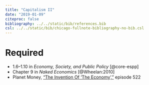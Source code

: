 ```yaml
---
title: "Capitalism II"
date: "2019-01-09"
citeproc: false
bibliography: ../../static/bib/references.bib
csl: ../../static/bib/chicago-fullnote-bibliography-no-bib.csl
---
```


# Required

- <i class="fas fa-book"></i> 1.6–1.10 in *Economy, Society, and Public Policy* [@core-espp]
- <i class="fas fa-book"></i> Chapter 9 in *Naked Economics* [@Wheelan:2010]
- <i class="fas fa-podcast"></i> Planet Money, ["The Invention Of 'The Economy',"](https://www.npr.org/sections/money/2017/03/15/520294083/episode-522-the-invention-of-the-economy) episode 522
